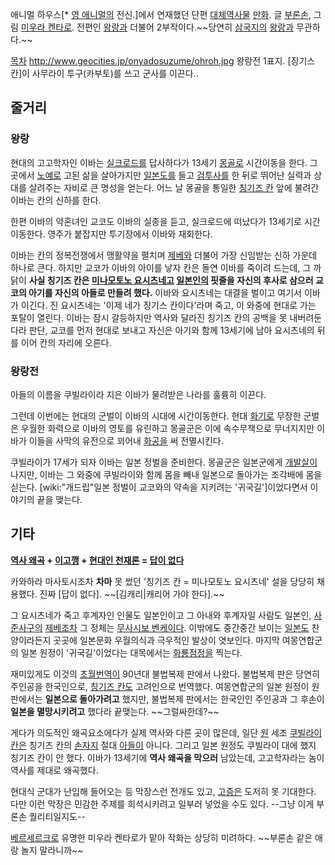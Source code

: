 애니멀 하우스[* [[영 애니멀]]의 전신.]에서 연재했던 단편 [[대체역사물]] [[만화]]. 글 [[부론손]], 그림 [[미우라 켄타로]]. 전편인 [[왕랑]]과 더불어 2부작이다.~~당연히 [[삼국지]]의 [[왕랑]]과 무관하다.~~

[[목차]]
http://www.geocities.jp/onyadosuzume/ohroh.jpg
왕랑전 1표지. [징기스칸]이 사무라이 투구(카부토)를 쓰고 군사를 이끈다.. 


== 줄거리 ==
=== 왕랑 ===
현대의 고고학자인 이바는 [[실크로드]]를 답사하다가 13세기 [[몽골]]로 시간이동을 한다. 그곳에서 [[노예]]로 고된 삶을 살아가지만 [[일본도]]를 들고 [[검투사]]를 한 뒤로 뛰어난 실력과 상대를 살려주는 자비로 큰 명성을 얻는다. 어느 날 몽골을 통일한 [[칭기즈 칸]] 앞에 불려간 이바는 칸의 신하를 한다.

한편 이바의 약혼녀인 교코도 이바의 실종을 듣고, 실크로드에 떠났다가 13세기로 시간이동한다. 영주가 붙잡지만 투기장에서 이바와 재회한다.

이바는 칸의 정복전쟁에서 맹활약을 펼치며 [[제베]]와 더불어 가장 신임받는 신하 가운데 하나로 큰다. 하지만 교코가 이바의 아이를 낳자 칸은 돌연 이바를 죽이려 드는데, 그 까닭이 '''사실 칭기즈 칸은 [[미나모토노 요시츠네]]고 [[일본인]]의 핏줄을 자신의 후사로 삼으러 교코의 아기를 자신의 아들로 만들려 했다.''' 이바와 요시츠네는 대결을 벌이고 여기서 이바가 이긴다. 진 요시츠네는 '이제 네가 징기스 칸이다'라며 죽고, 이 와중에 현대로 가는 포탈이 열린다. 이바는 잠시 갈등하지만 역사와 달라진 칭기즈 칸의 공백을 못 내버려둔다라 판단, 교코를 먼저 현대로 보내고 자신은 아기와 함께 13세기에 남아 요시츠네의 뒤를 이어 칸의 자리에 오른다.

=== 왕랑전 ===
아들의 이름을 쿠빌라이라 지은 이바가 물려받은 나라를 훌륭히 이끈다. 

그런데 이번에는 현대의 군벌이 이바의 시대에 시간이동한다. 현대 [[화기]]로 무장한 군벌은 우월한 화력으로 이바의 영토를 유린하고 몽골군은 이에 속수무책으로 무너지지만 이바가 이들을 사막의 유전으로 꾀어내 [[화공]]을 써 전멸시킨다.

쿠빌라이가 17세가 되자 이바는 일본 정벌을 준비한다. 몽골군은 일본군에게 [[개발살]]이 나지만, 이바는 그 와중에 쿠빌라이와 함께 몸을 빼내 일본으로 돌아가는 조각배에 몸을 싣는다. [wiki:"개드립"일본 정벌이 교코와의 약속을 지키려는 '귀국길']이었다면서 이야기의 끝을 맺는다.

== 기타 ==
'''[[역사 왜곡]] + [[이고깽]] + [[현대인 천재론]] = [[답이 없다]]'''

카와하라 마사토시조차 '''차마''' 못 썼던 '칭기즈 칸 = 미나모토노 요시츠네' 설을 당당히 채용했다. 진짜 [답이 없다]. ~~[김캐리|캐리어 가야 한다].~~

그 요시츠네가 죽고 후계자인 인물도 일본인이고 그 아내와 후계자일 사람도 일본인, [[사준사구]]의 [[제베]]조차 그 정체는 [[무사시보 벤케이]]다. 이밖에도 중간중간 보이는 [[일본도]] 찬양이라든지 곳곳에 일본문화 우월의식과 극우적인 발상이 엿보인다. 마지막 여몽연합군의 일본 원정이 '귀국길'이었다는 대목에서는 [[화룡점정]]을 찍는다. 

재미있게도 이것의 [[초월번역]]이 90년대 불법복제 판에서 나왔다. 불법복제 판은 당연히 주인공을 한국인으로, [[칭기즈 칸]]도 고려인으로 번역했다. 여몽연합군의 일본 원정이 원판에서는 '''일본으로 돌아가려고''' 했지만, 불법복제 판에서는 한국인인 주인공과 그 후손이 '''일본을 멸망시키려고''' 했다라 끝맺는다. ~~그럴싸한데?~~

게다가 의도적인 왜곡요소에다가 실제 역사와 다른 곳이 많은데, 일단 [[원]] 세조 [[쿠빌라이 칸]]은 칭기즈 칸의 [[손자]]지 절대 [[아들]]이 아니다. 그리고 일본 원정도 쿠빌라이 대에 했지 칭기즈 칸이 안 했다. 이바가 13세기에 '''역사 왜곡을 막으러''' 남았는데, 고고학자라는 놈이 역사를 제대로 왜곡했다.

현대식 군대가 난입해 들어오는 등 막장스런 전개도 있고, [[고증]]은 도저히 못 기대한다. 다만 이런 막장은 민감한 주제를 희석시키려고 일부러 넣었을 수도 있다. --그냥 이게 부론손 퀄리티일지도--

[[베르세르크]]로 유명한 미우라 켄타로가 맡아 작화는 상당히 미려하다. ~~부론손 같은 애랑 놀지 말라니까~~
